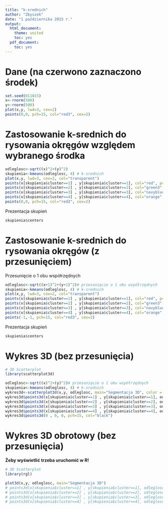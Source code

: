 ```yaml
---
title: "k-srednich"
author: "Zbyszek"
date: "1 października 2015 r."
output:
  html_document:
    theme: united
    toc: yes
  pdf_document:
    toc: yes
---
```



# Dane (na czerwono zaznaczono środek)

```r
set.seed(011015)
x<-rnorm(500)
y<-rnorm(500)
plot(x,y, lwd=3, cex=2)
points(0,0, pch=15, col="red3", cex=2)
```

# Zastosowanie k-srednich do rysowania okręgów względem wybranego środka

```r
odleglosc<-sqrt((x)^2+(y)^2)
skupienia<-kmeans(odleglosc, 4) # k-srednich
plot(x,y, lwd=3, cex=2, col="transparent")
points(x[skupienia$cluster==1] , y[skupienia$cluster==1], col="red", pch=20)
points(x[skupienia$cluster==2] , y[skupienia$cluster==2], col="green3", pch=20)
points(x[skupienia$cluster==3] , y[skupienia$cluster==3], col="navyblue", pch=20)
points(x[skupienia$cluster==4] , y[skupienia$cluster==4], col="orange", pch=20)
points(0,0, pch=15, col="red3", cex=2)
```

Prezentacja skupień

```r
skupienia$centers
```


# Zastosowanie k-srednich do rysowania okręgów (z przesunięciem)

Przesunięcie o 1 obu współrzędnych

```r
odleglosc<-sqrt((x+1)^2+(y+1)^2)# przesunięcie o 1 obu współrzędnych
skupienia<-kmeans(odleglosc, 4) # k-srednich
plot(x,y, lwd=3, cex=2, col="transparent")
points(x[skupienia$cluster==1] , y[skupienia$cluster==1], col="red", pch=20)
points(x[skupienia$cluster==2] , y[skupienia$cluster==2], col="green3", pch=20)
points(x[skupienia$cluster==3] , y[skupienia$cluster==3], col="navyblue", pch=20)
points(x[skupienia$cluster==4] , y[skupienia$cluster==4], col="orange", pch=20)
points(-1,-1, pch=15, col="red3", cex=2)
```


Prezentacja skupień

```r
skupienia$centers
```

# Wykres 3D (bez przesunięcia)

```r
# 3D Scatterplot
library(scatterplot3d)

odleglosc<-sqrt((x)^2+(y)^2)# przesunięcie o 1 obu współrzędnych
skupienia<-kmeans(odleglosc, 4) # k-srednich
wykres3d<-scatterplot3d(x,y, odleglosc, main="Segmentacja 3D", color = "transparent")
wykres3d$points3d(x[skupienia$cluster==1] , y[skupienia$cluster==1], odleglosc[skupienia$cluster==1], pch=20, col="red3")
wykres3d$points3d(x[skupienia$cluster==2] , y[skupienia$cluster==2], odleglosc[skupienia$cluster==2], pch=20, col="green3")
wykres3d$points3d(x[skupienia$cluster==3] , y[skupienia$cluster==3], odleglosc[skupienia$cluster==3], pch=20, col="navyblue")
wykres3d$points3d(x[skupienia$cluster==4] , y[skupienia$cluster==4], odleglosc[skupienia$cluster==4], pch=20, col="orange")
wykres3d$points3d(0 , 0, 0, pch=15, col="black")

```

# Wykres 3D obrotowy (bez przesunięcia)

__Żeby wyświetlić trzeba uruchomić w R!__

```r
# 3D Scatterplot
library(rgl)

plot3d(x,y, odleglosc, main="Segmentacja 3D")
# points3d(x[skupienia$cluster==1] , y[skupienia$cluster==1], odleglosc[skupienia$cluster==1], pch=20)
# points3d(x[skupienia$cluster==2] , y[skupienia$cluster==2], odleglosc[skupienia$cluster==2], pch=20, col="green3")
# points3d(x[skupienia$cluster==3] , y[skupienia$cluster==3], odleglosc[skupienia$cluster==3], pch=20, col="navyblue")
# points3d(x[skupienia$cluster==4] , y[skupienia$cluster==4], odleglosc[skupienia$cluster==4], pch=20, col="orange")
```

